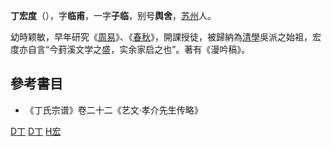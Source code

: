 '''丁宏度'''（{{bd|?||?||}}），字'''临甫'''，一字'''子临'''，别号'''舆舍'''，[[苏州|苏州]]人。

幼時颖敏，早年研究《[[周易|周易]]》、《[[春秋_(书)|春秋]]》，開課授徒，被歸納為[[清學|清學]]吳派之始祖，宏度亦自言“今葑溪文学之盛，实余家启之也”。著有《漫吟稿》。

==參考書目==
*《丁氏宗谱》卷二十二《艺文·孝介先生传略》

{{清朝人物小作品}}

[[Category:清朝儒學學者|D丁]]
[[Category:苏州人|D丁]]
[[Category:丁姓|H宏]]
